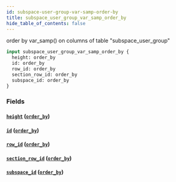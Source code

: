```yaml
---
id: subspace-user-group-var-samp-order-by
title: subspace_user_group_var_samp_order_by
hide_table_of_contents: false
---
```


order by var_samp() on columns of table "subspace_user_group"

```graphql
input subspace_user_group_var_samp_order_by {
  height: order_by
  id: order_by
  row_id: order_by
  section_row_id: order_by
  subspace_id: order_by
}
```

### Fields

#### [`height`](#) ([`order_by`](../enums/order-by))

#### [`id`](#) ([`order_by`](../enums/order-by))

#### [`row_id`](#) ([`order_by`](../enums/order-by))

#### [`section_row_id`](#) ([`order_by`](../enums/order-by))

#### [`subspace_id`](#) ([`order_by`](../enums/order-by))

